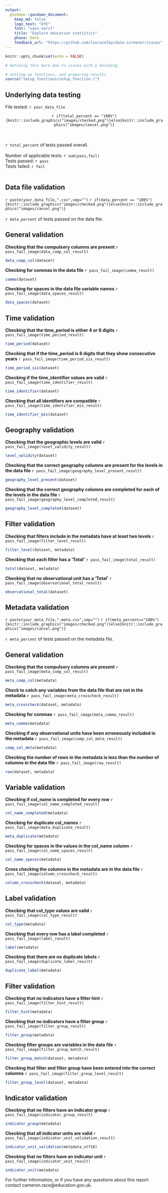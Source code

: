 ```yaml
---
output:
  govdown::govdown_document:
    keep_md: false
    logo_text: "DfE"
    font: "sans-serif"
    title: "Explore education statistics"
    phase: beta
    feedback_url: "https://github.com/lauraselby/data-screener/issues"
---
```

```r
knitr::opts_chunk$set(echo = FALSE)

# defining this here due to issues with £ encoding

# setting up functions, and preparing results
source("setup_functions/setup_function.r")
```

## Underlying data testing {caption="`r Sys.time()`"} 
File tested: `r your_data_file` 
<br>

<center>
`r if(total_percent == "100%"){knitr::include_graphics("images/checked.png")}else{knitr::include_graphics("images/cancel.png")}`
</center>

<br><br>
`r total_percent` of tests passed overall.
<br><br>
Number of applicable tests: `r sum(pass,fail)`
<br>
Tests passed: `r pass`
<br>
Tests failed: `r fail`
<br><br>

::: {.tabset}

## Data file validation

`r paste(your_data_file,".csv",sep="")` `r if(data_percent == "100%"){knitr::include_graphics("images/checked.png")}else{knitr::include_graphics("images/cancel.png")}`
<br><br>
`r data_percent` of tests passed on the data file. 


:::{.accordion}

## General validation
 **Checking that the compulsory columns are present**  `r pass_fail_image(data_comp_col_result)`
```r
data_comp_col(dataset)
```

 **Checking for commas in the data file** `r pass_fail_image(comma_result)`
```r
comma(dataset)
```

 **Checking for spaces in the data file variable names** `r pass_fail_image(data_spaces_result)`
```r
data_spaces(dataset)
```

## Time validation
 **Checking that the time_period is either 4 or 6 digits** `r pass_fail_image(time_period_result)`
```r
time_period(dataset)
```

 **Checking that if the time_period is 6 digits that they show consecutive years** `r pass_fail_image(time_period_six_result)`
```r
time_period_six(dataset)
```

 **Checking if the time_identifier values are valid** `r pass_fail_image(time_identifier_result)`
```r
time_identifier(dataset)
```

 **Checking that all identifiers are compatible** `r pass_fail_image(time_identifier_mix_result)`
```r
time_identifier_mix(dataset)
```


## Geography validation
 **Checking that the geographic levels are valid** `r pass_fail_image(level_validity_result)`
```r
level_validity(dataset)
```

 **Checking that the correct geography columns are present for the levels in the data file** `r pass_fail_image(geography_level_present_result)`
```r
geography_level_present(dataset)
```

 **Checking that the correct geography columns are completed for each of the levels in the data file** `r pass_fail_image(geography_level_completed_result)`
```r
geography_level_completed(dataset)
```

## Filter validation

 **Checking that filters include in the metadata have at least two levels** `r pass_fail_image(filter_level_result)`
```r
filter_level(dataset, metadata)
```

 **Checking that each filter has a 'Total'** `r pass_fail_image(total_result)`
```r
total(dataset, metadata)
```
 
 **Checking that no observational unit has a 'Total'** `r pass_fail_image(observational_total_result)`
```r
observational_total(dataset)
```
:::

## Metadata validation

`r paste(your_meta_file,".meta.csv",sep="")` `r if(meta_percent=="100%"){knitr::include_graphics("images/checked.png")}else{knitr::include_graphics("images/cancel.png")}` 
<br><br>
`r meta_percent` of tests passed on the metadata file.


::: {.accordion}
## General validation

 **Checking that the compulsory columns are present** `r pass_fail_image(meta_comp_col_result)`
```r
meta_comp_col(metadata)
```

 **Check to catch any variables from the data file that are not in the metadata** `r pass_fail_image(meta_crosscheck_result)`
```r
meta_crosscheck(dataset, metadata)
```

 **Checking for commas** `r pass_fail_image(meta_comma_result)`
```r
meta_comma(metadata)
```

 **Checking if any observational units have been erroneously included in the metadata** `r pass_fail_image(comp_col_meta_result)`
```r
comp_col_meta(metadata)
```

 **Checking the number of rows in the metadata is less than the number of columns in the data file** `r pass_fail_image(row_result)`
```r
row(dataset, metadata)
```

## Variable validation

 **Checking if col_name is completed for every row** `r pass_fail_image(col_name_completed_result)`
```r
col_name_completed(metadata)
```

 **Checking for duplicate col_names** `r pass_fail_image(meta_duplicate_result)`
```r
meta_duplicate(metadata)
```

 **Checking for spaces in the values in the col_name column** `r pass_fail_image(col_name_spaces_result)`
```r
col_name_spaces(metadata)
```
 
 **Cross checking the columns in the metadata are in the data file** `r pass_fail_image(column_crosscheck_result)`
```r
column_crosscheck(dataset, metadata)
```

## Label validation

 **Checking that col_type values are valid** `r pass_fail_image(col_type_result)`
```r
col_type(metadata)
```

 **Checking that every row has a label completed** `r pass_fail_image(label_result)`
```r
label(metadata)
```
 
 **Checking that there are no duplicate labels** `r pass_fail_image(duplicate_label_result)`
```r
duplicate_label(metadata)
```

## Filter validation

 **Checking that no indicators have a filter hint** `r pass_fail_image(filter_hint_result)`
```r
filter_hint(metadata)
```

 **Checking that no indicators have a filter group** `r pass_fail_image(filter_group_result)`
```r
filter_group(metadata)
```

 **Checking filter groups are variables in the data file** `r pass_fail_image(filter_group_match_result)`
```r
filter_group_match(dataset, metadata)
```

 **Checking that filter and filter group have been entered into the correct columns** `r pass_fail_image(filter_group_level_result)`
```r
filter_group_level(dataset, metadata)
```

## Indicator validation
 **Checking that no filters have an indicator group** `r pass_fail_image(indicator_group_result)`
```r
indicator_group(metadata)
```

 **Checking that all indicator units are valid** `r pass_fail_image(indicator_unit_validation_result)`
```r
indicator_unit_validation(metadata_utf16)
```

 **Checking that no filters have an indicator unit** `r pass_fail_image(indicator_unit_result)`
```r
indicator_unit(metadata)
```

:::
:::

:::{.details summary="Further information"}
:::{.warning}
 For further information, or if you have any questions about this report contact cameron.race@education.gov.uk.
:::
:::

